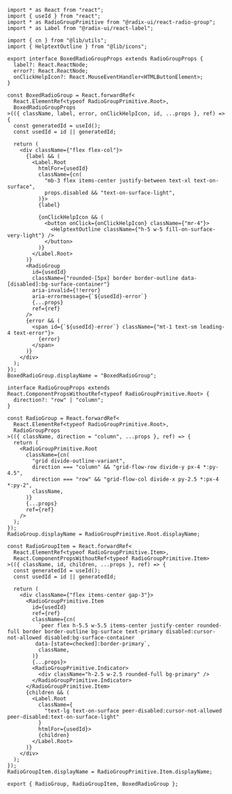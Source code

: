 ```tsx
import * as React from "react";
import { useId } from "react";
import * as RadioGroupPrimitive from "@radix-ui/react-radio-group";
import * as Label from "@radix-ui/react-label";

import { cn } from "@lib/utils";
import { HelptextOutline } from "@lib/icons";

export interface BoxedRadioGroupProps extends RadioGroupProps {
  label?: React.ReactNode;
  error?: React.ReactNode;
  onClickHelpIcon?: React.MouseEventHandler<HTMLButtonElement>;
}

const BoxedRadioGroup = React.forwardRef<
  React.ElementRef<typeof RadioGroupPrimitive.Root>,
  BoxedRadioGroupProps
>(({ className, label, error, onClickHelpIcon, id, ...props }, ref) => {
  const generatedId = useId();
  const usedId = id || generatedId;

  return (
    <div className={"flex flex-col"}>
      {label && (
        <Label.Root
          htmlFor={usedId}
          className={cn(
            "mb-3 flex items-center justify-between text-xl text-on-surface",
            props.disabled && "text-on-surface-light",
          )}>
          {label}

          {onClickHelpIcon && (
            <button onClick={onClickHelpIcon} className={"mr-4"}>
              <HelptextOutline className={"h-5 w-5 fill-on-surface-very-light"} />
            </button>
          )}
        </Label.Root>
      )}
      <RadioGroup
        id={usedId}
        className={"rounded-[5px] border border-outline data-[disabled]:bg-surface-container"}
        aria-invalid={!!error}
        aria-errormessage={`${usedId}-error`}
        {...props}
        ref={ref}
      />
      {error && (
        <span id={`${usedId}-error`} className={"mt-1 text-sm leading-4 text-error"}>
          {error}
        </span>
      )}
    </div>
  );
});
BoxedRadioGroup.displayName = "BoxedRadioGroup";

interface RadioGroupProps extends React.ComponentPropsWithoutRef<typeof RadioGroupPrimitive.Root> {
  direction?: "row" | "column";
}

const RadioGroup = React.forwardRef<
  React.ElementRef<typeof RadioGroupPrimitive.Root>,
  RadioGroupProps
>(({ className, direction = "column", ...props }, ref) => {
  return (
    <RadioGroupPrimitive.Root
      className={cn(
        "grid divide-outline-variant",
        direction === "column" && "grid-flow-row divide-y px-4 *:py-4.5",
        direction === "row" && "grid-flow-col divide-x py-2.5 *:px-4 *:py-2",
        className,
      )}
      {...props}
      ref={ref}
    />
  );
});
RadioGroup.displayName = RadioGroupPrimitive.Root.displayName;

const RadioGroupItem = React.forwardRef<
  React.ElementRef<typeof RadioGroupPrimitive.Item>,
  React.ComponentPropsWithoutRef<typeof RadioGroupPrimitive.Item>
>(({ className, id, children, ...props }, ref) => {
  const generatedId = useId();
  const usedId = id || generatedId;

  return (
    <div className={"flex items-center gap-3"}>
      <RadioGroupPrimitive.Item
        id={usedId}
        ref={ref}
        className={cn(
          `peer flex h-5.5 w-5.5 items-center justify-center rounded-full border border-outline bg-surface text-primary disabled:cursor-not-allowed disabled:bg-surface-container
         data-[state=checked]:border-primary`,
          className,
        )}
        {...props}>
        <RadioGroupPrimitive.Indicator>
          <div className="h-2.5 w-2.5 rounded-full bg-primary" />
        </RadioGroupPrimitive.Indicator>
      </RadioGroupPrimitive.Item>
      {children && (
        <Label.Root
          className={
            "text-lg text-on-surface peer-disabled:cursor-not-allowed peer-disabled:text-on-surface-light"
          }
          htmlFor={usedId}>
          {children}
        </Label.Root>
      )}
    </div>
  );
});
RadioGroupItem.displayName = RadioGroupPrimitive.Item.displayName;

export { RadioGroup, RadioGroupItem, BoxedRadioGroup };

```